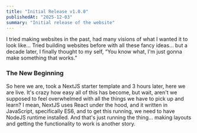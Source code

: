 ```yaml
---
title: "Initial Release v1.0.0"
publishedAt: "2025-12-03"
summary: "Initial release of the website"
---
```


I tried making websites in the past, had many visions of what I wanted it to look like...
Tried building websites before with all these fancy ideas... but a decade later, I finally thought to my self, “You know what, I'm just gonna make something that works.”

### The New Beginning

So here we are, took a NextJS starter template and 3 hours later, here we are live. It's crazy how easy all of this has become, but wait, aren't we supposed to feel overwhelmed with all the things we have to pick up and learn? I mean, NextJS uses React under the hood, and it written in JavaScript, specifically ES6, and to get this running, we need to have NodeJS runtime installed. And that's just running the thing... making layouts and getting the functionality to work is another story.

